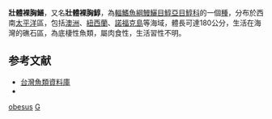 {{Speciesbox 
| status = NE
| status_system = IUCN3.1
| taxon = Gymnothorax obesus
| authority =  [[Whitley|Whitley]], 1932
| synonyms = *''Gymnothorax griffini''<br /><small>Whitley & Phillipps, 1939</small>
*''Uropterygius obesus''<br /><small>Whitley, 1932</small>
}}

'''壯體裸胸鱔'''，又名'''壯體裸胸鯙'''，為[[輻鰭魚綱|輻鰭魚綱]][[鰻鱺目|鰻鱺目]][[鯙亞目|鯙亞目]][[鯙科|鯙科]]的一個[[種|種]]，分布於西南[[太平洋|太平洋]]區，包括[[澳洲|澳洲]]、[[紐西蘭|紐西蘭]]、[[諾福克島|諾福克島]]等海域，體長可達180公分，生活在海灣的礁石區，為底棲性魚類，屬肉食性，生活習性不明。

==参考文献==
*[http://fishdb.sinica.edu.tw/ 台灣魚類資料庫] {{Wayback|url=http://fishdb.sinica.edu.tw/ |date=20160304193340 }}
*{{FishBase_species|genus=Gymnothorax|species=obesus|year=2012|month=7}}
{{Taxonbar|from=Q2195653}}

[[Category:裸胸鱔屬|obesus]]
[[Category:1932年描述的魚類|G]]

{{魚類小作品}}